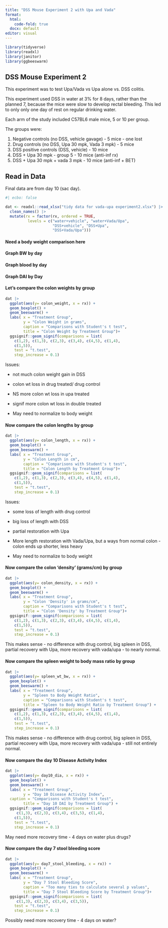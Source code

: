 ```yaml
---
title: "DSS Mouse Experiment 2 with Upa and Vada"
format: 
  html: 
    code-fold: true
  docx: default
editor: visual
---
```


```r
library(tidyverse)
library(readxl)
library(janitor)
library(ggbeeswarm)
```

## DSS Mouse Experiment 2

This experiment was to test Upa/Vada vs Upa alone vs. DSS colitis.

This experiment used DSS in water at 3% for 8 days, rather than the planned 7, because the mice were slow to develop rectal bleeding. This led to only only one day of rest on regular drinking water.

Each arm of the study included C57BL6 male mice, 5 or 10 per group.

The groups were:

1.  Negative controls (no DSS, vehicle gavage) - 5 mice - one lost
2.  Drug controls (no DSS, Upa 30 mpk, Vada 3 mpk) - 5 mice
3.  DSS positive controls (DSS, vehicle) - 10 mice
4.  DSS + Upa 30 mpk - group 5 - 10 mice (anti-inf rx)
5.  DSS + Upa 30 mpk + vada 3 mpk - 10 mice (anti-inf + BET)

## Read in Data

Final data are from day 10 (sac day).

```r
#| ecbo: false

dat <- readxl::read_xlsx("tidy data for vada-upa experiment2.xlsx") |> 
  clean_names() |> 
  mutate(rx = factor(rx, ordered = TRUE,
          levels = c("water+vehicle", "water+Vada/Upa",
                     "DSS+vehicle", "DSS+Upa",
                     "DSS+Vada/Upa")))
```

#### Need a body weight comparison here

#### Graph BW by day

#### Graph blood by day

#### Graph DAI by Day

#### Let's compare the colon weights by group

```r
dat |> 
  ggplot(aes(y= colon_weight, x = rx)) +
  geom_boxplot() + 
  geom_beeswarm() +
  labs( x = "Treatment Group",
        y = "Colon Weight in grams",
        caption = "Comparisons with Student's t test", 
        title = "Colon Weight by Treatment Group")+ 
  ggsignif::geom_signif(comparisons = list(
    c(1,2), c(1,3), c(2,3), c(3,4), c(4,5), c(1,4),
    c(1,5)),
    test = "t.test",
    step_increase = 0.1)
```

Issues:

-   not much colon weight gain in DSS

-   colon wt loss in drug treated/ drug control

-   NS more colon wt loss in upa treated

-   signif more colon wt loss in double treated

-   May need to normalize to body weight

#### Now compare the colon lengths by group

```r
dat |> 
  ggplot(aes(y= colon_length, x = rx)) +
  geom_boxplot() + 
  geom_beeswarm() +
  labs( x = "Treatment Group",
        y = "Colon Length in cm",
        caption = "Comparisons with Student's t test",
        title = "Colon Length by Treatment Group")+
  ggsignif::geom_signif(comparisons = list(
    c(1,2), c(1,3), c(2,3), c(3,4), c(4,5), c(1,4),
    c(1,5)),
    test = "t.test",
    step_increase = 0.1)
```

Issues:

-   some loss of length with drug control

-   big loss of length with DSS

-   partial restoration with Upa

-   More length restoration with Vada/Upa, but a ways from normal colon - colon ends up shorter, less heavy

-   May need to normalize to body weight

#### Now compare the colon 'density' (grams/cm) by group

```r
dat |> 
  ggplot(aes(y= colon_density, x = rx)) +
  geom_boxplot() + 
  geom_beeswarm() +
  labs( x = "Treatment Group",
        y = "Colon 'Density' in grams/cm",
        caption = "Comparisons with Student's t test",
        title = "Colon 'Density' by Treatment Group")+
  ggsignif::geom_signif(comparisons = list(
    c(1,2), c(1,3), c(2,3), c(3,4), c(4,5), c(1,4),
    c(1,5)),
    test = "t.test",
    step_increase = 0.1)
```

This makes sense - no difference with drug control, big spleen in DSS, partial recovery with Upa, more recovery with vada/upa - to nearly normal.

#### Now compare the spleen weight to body mass ratio by group

```r
dat |> 
  ggplot(aes(y= spleen_wt_bw, x = rx)) +
  geom_boxplot() + 
  geom_beeswarm() +
  labs( x = "Treatment Group",
        y = "Spleen to Body Weight Ratio",
        caption = "Comparisons with Student's t test",
        title = "Spleen to Body Weight Ratio by Treatment Group") +
  ggsignif::geom_signif(comparisons = list(
    c(1,2), c(1,3), c(2,3), c(3,4), c(4,5), c(1,4),
    c(1,5)),
    test = "t.test",
    step_increase = 0.1)
```

This makes sense - no difference with drug control, big spleen in DSS, partial recovery with Upa, more recovery with vada/upa - still not entirely normal.

#### Now compare the day 10 Disease Activity Index

```r
dat |> 
  ggplot(aes(y= day10_dia, x = rx)) +
  geom_boxplot() + 
  geom_beeswarm() +
  labs( x = "Treatment Group",
        y = "Day 10 Disease Activity Index",
  caption = "Comparisons with Student's t test",
        title = "Day 10 DAI by Treatment Group") +
  ggsignif::geom_signif(comparisons = list(
     c(1,3), c(2,3), c(3,4), c(3,5), c(1,4),
    c(1,5)),
    test = "t.test",
    step_increase = 0.1)
```

May need more recovery time - 4 days on water plus drugs?

#### Now compare the day 7 stool bleeding score 

```r
dat |> 
  ggplot(aes(y= day7_stool_bleeding, x = rx)) +
  geom_boxplot() + 
  geom_beeswarm() +
  labs( x = "Treatment Group",
        y = "Day 7 Stool Bleeding Score",
        caption = "Too many ties to calculate several p values",
        title = "Day 7 Stool Bleeding Score by Treatment Group")+
  ggsignif::geom_signif(comparisons = list(
     c(1,3), c(2,3), c(3,4), c(3,5)),
    test = "t.test",
    step_increase = 0.1)
```

Possibly need more recovery time - 4 days on water?
